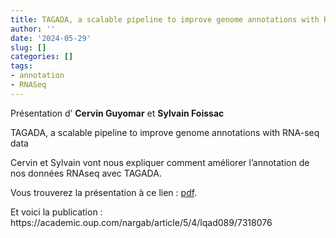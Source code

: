 ```yaml
---
title: TAGADA, a scalable pipeline to improve genome annotations with RNA-seq data, Cervin Guyomar and Sylvain Foissac
author: ''
date: '2024-05-29'
slug: []
categories: []
tags: 
- annotation
- RNASeq
---
```



Présentation d' **Cervin Guyomar** et **Sylvain Foissac**

TAGADA, a scalable pipeline to improve genome annotations with RNA-seq data


Cervin et Sylvain vont nous expliquer comment améliorer l’annotation de nos données RNAseq avec TAGADA.

Vous trouverez la présentation à ce lien : [pdf](/diapos/2024_05_30_TAGADA_biopuces.pdf).

Et voici la publication : https://academic.oup.com/nargab/article/5/4/lqad089/7318076
